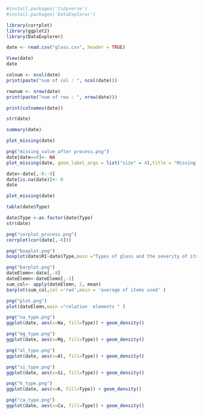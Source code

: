 ```r
#install.packages('tidyverse')
#install.packages('DataExplorer')
```
```r
library(corrplot)
library(ggplot2)
library(DataExplorer)
```
```r
date <- read.csv("glass.csv", header = TRUE)
```
```r
View(date)
date
```
```r
colnum <- ncol(date)
print(paste("num of col : ", ncol(date)))

```
```r
rownum <- nrow(date)
print(paste("num of row : ", nrow(date)))
```
```r
print(colnames(date))
```
```r
str(date)
```
```r
summary(date)
```
```r
plot_missing(date)
```
```r
png("missing_value_after process.png")
date[date==0]<- NA
plot_missing(date, geom_label_args = list("size" = 4),title = "Missing Data in Glass",theme_config = list(legend.position =c("top")))
```
```r
date<-date[,-8:-9]
date[is.na(date)]<- 0
date
```
```r
plot_missing(date)
```
```r
table(date$Type)
```
```r
date$Type <-as.factor(date$Type)
str(date)
```
```r
png("corplot_process.png")
corrplot(cor(date[,-8]))
```
```r
png("boxplot.png")
boxplot(date$RI~date$Type,main ="Types of glass and the severity of its refraction",xlab = 'Type',ylab = 'RI')
```
```r
png("barplot.png")
dateElemn<-date[,-8]
dateElemn<-dateElemn[,-1]
sum_col<- apply(dateElemn, 2, mean)
barplot(sum_col,col ='red',main = 'average of items used' )
```
```r
png("plot.png")
plot(dateElemn,main ="relation  elements " )
```
```r
png("na_type.png")
ggplot(date, aes(x=Na, fill=Type)) + geom_density()
```
```r
png("mg_type.png")
ggplot(date, aes(x=Mg, fill=Type)) + geom_density()
```
```r
png("al_type.png")
ggplot(date, aes(x=Al, fill=Type)) + geom_density()
```
```r
png("si_type.png")
ggplot(date, aes(x=Si, fill=Type)) + geom_density()
```
```r
png("k_type.png")
ggplot(date, aes(x=K, fill=Type)) + geom_density()
```
```r
png("ca_type.png")
ggplot(date, aes(x=Ca, fill=Type)) + geom_density()
```

